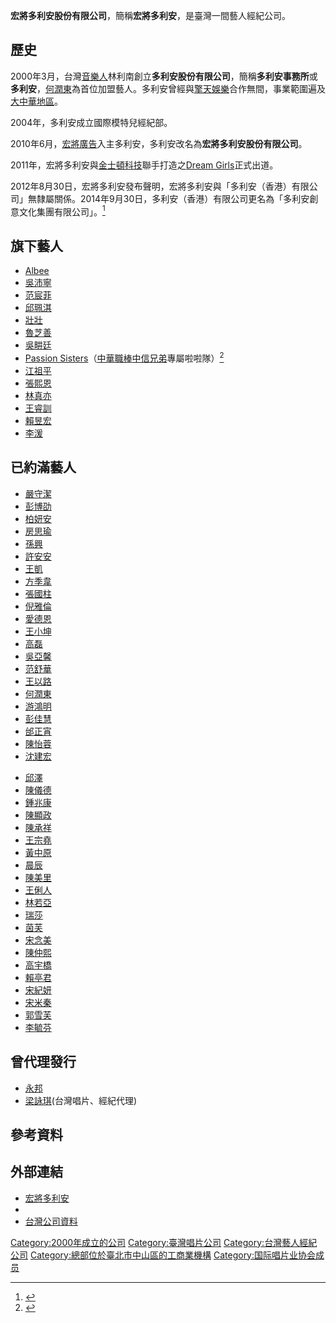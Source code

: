 {{Infobox_Company
| company_name    = 宏將多利安股份有限公司
| company_name_en = Media Drive Dorian Entertainment Co., Ltd.
| company_logo   = 
| company_type   = [[股份有限公司|股份有限公司]]
| company_slogan = 
| local_code_name        = TW
| local_code        = 25130304
| trading_name   = 多利安事務所
| foundation     = 2010年5月18日
| location       = {{ROC-TW}}<br/>[[臺北市|臺北市]][[中山區_(臺北市)|中山區]][[建國南北路_(臺北市)|建國北路]]一段80號10樓之1
| area_served    = [[台灣|台灣]]
| founder        = 林利南
| key_people     = 李雅惠
| profit         = 
| market_value   = 
| parent         = 宏將傳媒集團
| num_employees  = 
| industry       = 音樂唱片製作<br/>影視發行<br/>藝人經紀<br/>模特兒公司
| products       = 電視劇<br/>音樂唱片
| revenue        = 
| capital        = [[新台幣|新台幣]]13,330,000元
| homepage       = [http://www.dorian.com.tw www.dorian.com.tw]
}}
'''宏將多利安股份有限公司'''，簡稱'''宏將多利安'''，是臺灣一間藝人經紀公司。

==歷史==
2000年3月，台灣[[音樂人|音樂人]]林利南創立'''多利安股份有限公司'''，簡稱'''多利安事務所'''或'''多利安'''，[[何潤東|何潤東]]為首位加盟藝人。多利安曾經與[[擎天娛樂|擎天娛樂]]合作無間，事業範圍遍及[[大中華地區|大中華地區]]。

2004年，多利安成立國際模特兒經紀部。

2010年6月，[[宏將廣告|宏將廣告]]入主多利安，多利安改名為'''宏將多利安股份有限公司'''。

2011年，宏將多利安與[[金士頓科技|金士頓科技]]聯手打造之[[Dream_Girls|Dream Girls]]正式出道。

2012年8月30日，宏將多利安發布聲明，宏將多利安與「多利安（香港）有限公司」無隸屬關係。2014年9月30日，多利安（香港）有限公司更名為「多利安創意文化集團有限公司」。<ref>{{cite web|url=https://webb-site.com/dbpub/orgdata.asp?p=1530405|title=DORIAN CONCEPT (GROUP) LIMITED 多利安創意文化集團有限公司|website=webb-site.com|accessdate=2018-06-17|archive-date=2018-06-17|archive-url=https://web.archive.org/web/20180617092952/https://webb-site.com/dbpub/orgdata.asp?p=1530405|dead-url=no}}</ref>

==旗下藝人==
*[[劉璟瑩|Albee]]
*[[吳沛寧|吳沛寧]]
*[[范宸菲|范宸菲]]
*[[邱珮淇|邱珮淇]]
*[[沈立心|壯壯]]
*[[魯芝善|魯芝善]]
*[[吳畊廷|吳畊廷]]
*[[Passion_Sisters|Passion Sisters]]（[[中華職棒|中華職棒]][[中信兄弟|中信兄弟]]專屬啦啦隊）<ref>{{Cite web |url=http://www.dorian.com.tw/site/33/model_artist_index |title=多利安演藝經紀 |access-date=2015-09-16 |archive-date=2015-10-25 |archive-url=https://web.archive.org/web/20151025034943/http://www.dorian.com.tw/site/33/model_artist_index/ |dead-url=yes }}</ref>
*[[江祖平|江祖平]]
*[[張熙恩|張熙恩]]
*[[林真亦|林真亦]]
*[[王睿訓|王睿訓]]
*[[賴昱宏|賴昱宏]]
*[[李湲|李湲]]

==已約滿藝人==
{{col-begin}}
{{col-2}}
*[[嚴守潔|嚴守潔]]
*[[彭博劭|彭博劭]]
*[[柏妍安|柏妍安]]
*[[房思瑜|房思瑜]]
*[[孫興|孫興]]
*[[許安安|許安安]]
*[[王建隆|王凱]]
*[[方季韋|方季韋]]
*[[張國柱|張國柱]]
*[[倪雅倫|倪雅倫]]
*[[愛德恩|愛德恩]]
*[[王小坤|王小坤]]
*[[高磊|高磊]]
*[[吳亞馨|吳亞馨]]
*[[范舒華|范舒華]]
*[[王以路|王以路]]
*[[何潤東|何潤東]]
*[[游鴻明|游鴻明]]
*[[彭佳慧|彭佳慧]]
*[[邰正宵|邰正宵]]
*[[陳怡蓉|陳怡蓉]]
*[[沈建宏|沈建宏]]
{{col-2}}
*[[邱澤|邱澤]]
*[[陳儀德|陳儀德]]
*[[鍾兆康|鍾兆康]]
*[[陳顯政|陳顯政]]
*[[陳承祥|陳承祥]]
*[[王宗堯|王宗堯]]
*[[黃中原|黃中原]]
*[[晨辰|晨辰]]
*[[陳美里|陳美里]]
*[[王俐人|王俐人]]
*[[林若亞|林若亞]]
*[[瑞莎|瑞莎]]
*[[茵芙|茵芙]]
*[[宋念美|宋念美]]
*[[陳仲熙|陳仲熙]]
*[[高宇橋|高宇橋]]
*[[賴亭君|賴亭君]]
*[[宋紀妍|宋紀妍]]
*[[宋米秦|宋米秦]]
*[[郭雪芙|郭雪芙]]
*[[李毓芬|李毓芬]]
{{col-end}}
==曾代理發行==
*[[永邦|永邦]]
*[[梁詠琪|梁詠琪]](台灣唱片、經紀代理)

==參考資料==
{{Reflist}}
==外部連結==
* [http://www.dorian.com.tw/ 宏將多利安]{{Wayback|url=http://www.dorian.com.tw/ |date=20100824002717 }}
* {{facebook|doriansuperstar|多利安演藝娛樂事業}}
* [https://company.g0v.ronny.tw/id/25130304 台灣公司資料] {{Wayback|url=https://company.g0v.ronny.tw/id/25130304 |date=20220527073754 }}

{{台灣唱片公司}}
[[Category:2000年成立的公司|Category:2000年成立的公司]]
[[Category:臺灣唱片公司|Category:臺灣唱片公司]]
[[Category:台灣藝人經紀公司|Category:台灣藝人經紀公司]]
[[Category:總部位於臺北市中山區的工商業機構|Category:總部位於臺北市中山區的工商業機構]]
[[Category:国际唱片业协会成员|Category:国际唱片业协会成员]]